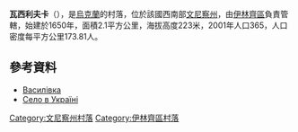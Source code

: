 {{coord|49|1|22|N|29|16|16|E|scale:30000|display=title}}

'''瓦西利夫卡'''（{{lang-uk|Василівка}}），是[[烏克蘭|烏克蘭]]的村落，位於該國西南部[[文尼察州|文尼察州]]，由[[伊林齊區|伊林齊區]]負責管轄，始建於1650年，面積2.1平方公里，海拔高度223米，2001年人口365，人口密度每平方公里173.81人。

==參考資料==
* [http://w1.c1.rada.gov.ua/pls/z7502/A005?rdat1=28.10.2012&rf7571=1814 Василівка]
* [http://selo.in.ua/ua/obl_vin/reg_illineck/selo_vasilivka/history/ Село в Україні]{{dead link|date=2018年3月 |bot=InternetArchiveBot |fix-attempted=yes }}

[[Category:文尼察州村落|Category:文尼察州村落]]
[[Category:伊林齊區村落|Category:伊林齊區村落]]


{{Vinnytsia-geo-stub}}